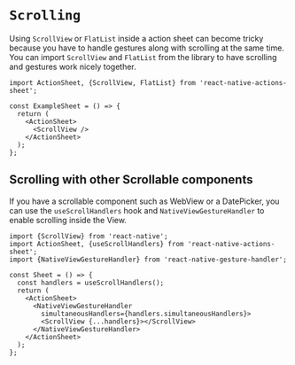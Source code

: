 # `Scrolling`

Using `ScrollView` or `FlatList` inside a action sheet can become tricky because you have to handle gestures along with scrolling at the same time. You can import `ScrollView` and `FlatList` from the library to have scrolling and gestures work nicely together.

```tsx
import ActionSheet, {ScrollView, FlatList} from 'react-native-actions-sheet';

const ExampleSheet = () => {
  return (
    <ActionSheet>
      <ScrollView />
    </ActionSheet>
  );
};
```

## Scrolling with other Scrollable components

If you have a scrollable component such as WebView or a DatePicker, you can use the `useScrollHandlers` hook and `NativeViewGestureHandler` to enable scrolling inside the View.

```tsx
import {ScrollView} from 'react-native';
import ActionSheet, {useScrollHandlers} from 'react-native-actions-sheet';
import {NativeViewGestureHandler} from 'react-native-gesture-handler';

const Sheet = () => {
  const handlers = useScrollHandlers();
  return (
    <ActionSheet>
      <NativeViewGestureHandler
        simultaneousHandlers={handlers.simultaneousHandlers}>
        <ScrollView {...handlers}></ScrollView>
      </NativeViewGestureHandler>
    </ActionSheet>
  );
};
```
